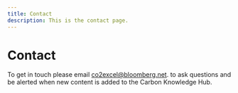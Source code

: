 ```yaml
---
title: Contact
description: This is the contact page.
---
```


# Contact

To get in touch please email [co2excel@bloomberg.net](mailto:co2excel@bloomberg.net). to ask questions and be alerted when new content is added to the Carbon Knowledge Hub.
